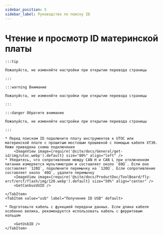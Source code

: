 ```yaml
---
sidebar_position: 5
sidebar_label: Руководство по поиску ID
---
```











# Чтение и просмотр ID материнской платы

    :::tip

    Пожалуйста, не изменяйте настройки при открытии перевода страницы

    :::

    :::warning Внимание

    Пожалуйста, не изменяйте настройки при открытии перевода страницы

    :::

    :::danger Обратите внимание

    Пожалуйста, не изменяйте настройки при открытии перевода страницы

    :::

<Tabs>
    <TabItem value="can" label="Получение UUID CANBus">

    * Перед поиском ID подключите плату инструментов к UTOC или материнской плате с прошитым мостовым прошивкой с помощью кабеля XT30. Ниже приведена схема подключения
        <ImageView image={require('@site/docs/General/get-id/img/utoc.webp').default} size="80%" align="left" />
    * Убедитесь, что сопротивление между CAN H и CAN L при отключенном питании измеряется мультиметром и составляет около `60Ω`. Если оно составляет `120Ω`, подключите перемычку на `120Ω`. Если сопротивление составляет около `40Ω`, удалите перемычку
        <ImageView image={require('@site/docs/ProductDoc/ToolBoard/fly-ercf/ercf/flash/img/120.webp').default} size="50%" align="center" />    
        <GetCanbusUUID />

    </TabItem>
    <TabItem value="usb" label="Получение ID USB" default>
        
    * Подготовьте кабель с функцией передачи данных. Если длина кабеля особенно велика, рекомендуется использовать кабель с ферритовым кольцом
    
        <GetUsbID />
    </TabItem>
</Tabs>